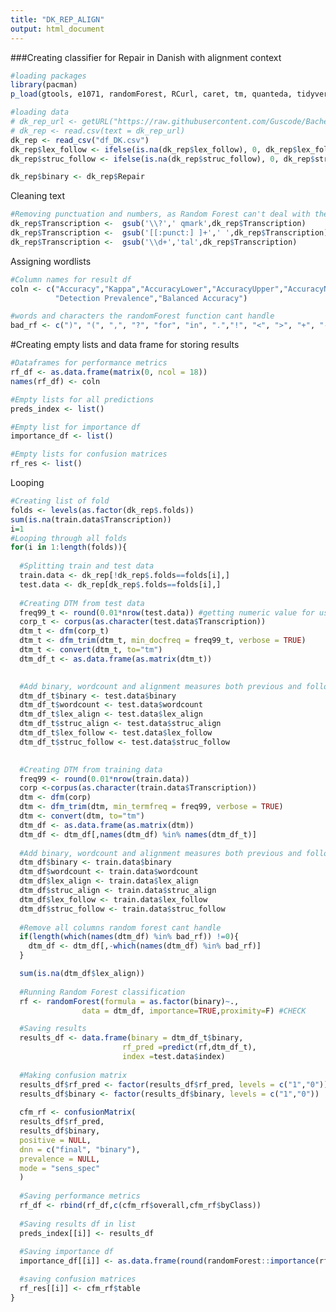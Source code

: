 ```yaml
---
title: "DK_REP_ALIGN"
output: html_document
---
```

###Creating classifier for Repair in Danish with alignment context
```r
#loading packages
library(pacman)
p_load(gtools, e1071, randomForest, RCurl, caret, tm, quanteda, tidyverse)

#loading data
# dk_rep_url <- getURL("https://raw.githubusercontent.com/Guscode/BachelorAllDay/master/df_DK.csv")
# dk_rep <- read.csv(text = dk_rep_url)
dk_rep <- read_csv("df_DK.csv")
dk_rep$lex_follow <- ifelse(is.na(dk_rep$lex_follow), 0, dk_rep$lex_follow)
dk_rep$struc_follow <- ifelse(is.na(dk_rep$struc_follow), 0, dk_rep$struc_follow)

dk_rep$binary <- dk_rep$Repair
```

Cleaning text
```r
#Removing punctuation and numbers, as Random Forest can't deal with them
dk_rep$Transcription <-  gsub('\\?',' qmark',dk_rep$Transcription)
dk_rep$Transcription <-  gsub('[[:punct:] ]+',' ',dk_rep$Transcription)
dk_rep$Transcription <-  gsub('\\d+','tal',dk_rep$Transcription)
```

Assigning wordlists
```r
#Column names for result df
coln <- c("Accuracy","Kappa","AccuracyLower","AccuracyUpper","AccuracyNull","AccuracyPValue","McnemarPValue","Sensitivity","Specificity","Pos Pred Value","Neg Pred Value","Precision","Recall","F1","Prevalence","Detection Rate",
          "Detection Prevalence","Balanced Accuracy")

#words and characters the randomForest function cant handle
bad_rf <- c(")", "(", ",", "?", "for", "in", ".","!", "<", ">", "+", "-", "'", "_")
```

#Creating empty lists and data frame for storing results
```r
#Dataframes for performance metrics
rf_df <- as.data.frame(matrix(0, ncol = 18))
names(rf_df) <- coln

#Empty lists for all predictions                         
preds_index <- list()

#Empty list for importance df
importance_df <- list()

#Empty lists for confusion matrices
rf_res <- list()
```

Looping
```r
#Creating list of fold
folds <- levels(as.factor(dk_rep$.folds))
sum(is.na(train.data$Transcription))
i=1
#Looping through all folds
for(i in 1:length(folds)){
  
  #Splitting train and test data
  train.data <- dk_rep[!dk_rep$.folds==folds[i],]
  test.data <- dk_rep[dk_rep$.folds==folds[i],]
  
  #Creating DTM from test data
  freq99_t <- round(0.01*nrow(test.data)) #getting numeric value for using 99% most frequent words
  corp_t <- corpus(as.character(test.data$Transcription))
  dtm_t <- dfm(corp_t)
  dtm_t <- dfm_trim(dtm_t, min_docfreq = freq99_t, verbose = TRUE)
  dtm_t <- convert(dtm_t, to="tm")
  dtm_df_t <- as.data.frame(as.matrix(dtm_t))
  

  #Add binary, wordcount and alignment measures both previous and following to dtm
  dtm_df_t$binary <- test.data$binary
  dtm_df_t$wordcount <- test.data$wordcount
  dtm_df_t$lex_align <- test.data$lex_align
  dtm_df_t$struc_align <- test.data$struc_align
  dtm_df_t$lex_follow <- test.data$lex_follow
  dtm_df_t$struc_follow <- test.data$struc_follow
  

  #Creating DTM from training data
  freq99 <- round(0.01*nrow(train.data))
  corp <-corpus(as.character(train.data$Transcription))
  dtm <- dfm(corp)
  dtm <- dfm_trim(dtm, min_termfreq = freq99, verbose = TRUE)
  dtm <- convert(dtm, to="tm")
  dtm_df <- as.data.frame(as.matrix(dtm))
  dtm_df <- dtm_df[,names(dtm_df) %in% names(dtm_df_t)]
  
  #Add binary, wordcount and alignment measures both previous and following to dtm
  dtm_df$binary <- train.data$binary
  dtm_df$wordcount <- train.data$wordcount
  dtm_df$lex_align <- train.data$lex_align
  dtm_df$struc_align <- train.data$struc_align
  dtm_df$lex_follow <- train.data$lex_follow
  dtm_df$struc_follow <- train.data$struc_follow
  
  #Remove all columns random forest cant handle
  if(length(which(names(dtm_df) %in% bad_rf)) !=0){
    dtm_df <- dtm_df[,-which(names(dtm_df) %in% bad_rf)]
  }

  sum(is.na(dtm_df$lex_align))
  
  #Running Random Forest classification
  rf <- randomForest(formula = as.factor(binary)~., 
                data = dtm_df, importance=TRUE,proximity=F) #CHECK

  #Saving results
  results_df <- data.frame(binary = dtm_df_t$binary, 
                         rf_pred =predict(rf,dtm_df_t),
                         index =test.data$index) 
  
  #Making confusion matrix
  results_df$rf_pred <- factor(results_df$rf_pred, levels = c("1","0"))
  results_df$binary <- factor(results_df$binary, levels = c("1","0"))
  
  cfm_rf <- confusionMatrix(
  results_df$rf_pred,
  results_df$binary,
  positive = NULL,
  dnn = c("final", "binary"),
  prevalence = NULL,
  mode = "sens_spec"
  )
  
  #Saving performance metrics
  rf_df <- rbind(rf_df,c(cfm_rf$overall,cfm_rf$byClass))
  
  #Saving results df in list
  preds_index[[i]] <- results_df
  
  #Saving importance df
  importance_df[[i]] <- as.data.frame(round(randomForest::importance(rf), 2))

  #saving confusion matrices
  rf_res[[i]] <- cfm_rf$table
}



```
 
 
 
 
 